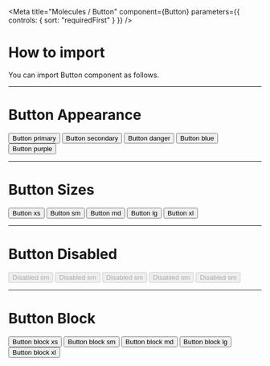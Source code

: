 
<Meta
  title="Molecules / Button"
  component={Button}
  parameters={{ controls: { sort: "requiredFirst" } }}
/>

# **How to import**

You can import Button component as follows.

<Source code='import { Button } from "qubit-ui";' language="jsx" />

---

# Button Appearance

<Canvas>
  <Story name="Buttons Appearance">
    <Wrapper flex align="center" gap="1">
      <Button size="sm" appearance="primary">
        Button primary
      </Button>
      <Button size="sm" appearance="secondary">
        Button secondary
      </Button>
      <Button size="sm" appearance="danger">
        Button danger
      </Button>
      <Button size="sm" appearance="blue">
        Button blue
      </Button>
      <Button size="sm" appearance="purple">
        Button purple
      </Button>
    </Wrapper>
  </Story>
</Canvas>

---

# Button Sizes

<Canvas>
  <Story name="Button Sizes">
    <Wrapper flex align="center" gap="1">
      <Button size="xs">Button xs</Button>
      <Button size="sm">Button sm</Button>
      <Button size="md">Button md</Button>
      <Button size="lg">Button lg</Button>
      <Button size="xl">Button xl</Button>
    </Wrapper>
  </Story>
</Canvas>

---

# Button Disabled

<Canvas>
  <Story name="Button Disabled">
    <Wrapper flex align="center" gap="1">
      <Button size="sm" disabled>
        Disabled sm
      </Button>
      <Button appearance="secondary" size="sm" disabled>
        Disabled sm
      </Button>
      <Button appearance="danger" size="sm" disabled>
        Disabled sm
      </Button>
      <Button appearance="blue" size="sm" disabled>
        Disabled sm
      </Button>
      <Button appearance="purple" size="sm" disabled>
        Disabled sm
      </Button>
    </Wrapper>
  </Story>
</Canvas>

---

# Button Block

<Canvas>
  <Story name="Button Block">
    <Wrapper column gap="2">
      <Button size="xs" block>
        Button block xs
      </Button>
      <Button appearance="secondary" size="sm" block>
        Button block sm
      </Button>
      <Button size="md" block>
        Button block md
      </Button>
      <Button size="lg" block>
        Button block lg
      </Button>
      <Button size="xl" block>
        Button block xl
      </Button>
    </Wrapper>
  </Story>
</Canvas>
